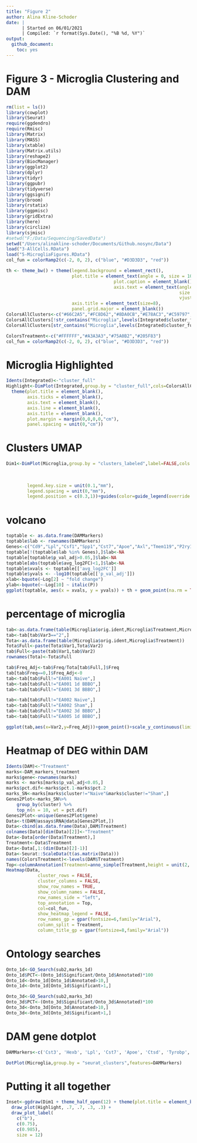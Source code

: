 ```yaml
---
title: "Figure 2"
author: Alina Kline-Schoder
date: | 
      | Started on 06/01/2021
      | Compiled: `r format(Sys.Date(), "%B %d, %Y")`
output:
  github_document:
    toc: yes
---
```

# Figure 3 - Microglia Clustering and DAM

```r
rm(list = ls())
library(cowplot)
library(Seurat)
require(ggdendro)
require(Rmisc)
library(Matrix)
library(MASS)
library(xtable)
library(Matrix.utils)
library(reshape2)
library(BiocManager)
library(ggplot2)
library(dplyr)
library(tidyr)
library(ggpubr)
library(tidyverse)
library(ggsignif)
library(broom)
library(rstatix)
library(ggpmisc)
library(gridExtra)
library(here)
library(circlize)
library(sjmisc)
#setwd("F:/Data/Sequencing/SavedData")
setwd("/Users/alinakline-schoder/Documents/Github.nosync/Data")
load("3-AllCells.RData")
load("5-MicrogliaFigures.RData")
col_fun = colorRamp2(c(-2, 0, 2), c("blue", "#D3D3D3", "red"))

th <- theme_bw() + theme(legend.background = element_rect(),
                         plot.title = element_text(angle = 0, size = 10, vjust = 1), 
                                         plot.caption = element_blank(), 
                                         axis.text = element_text(angle = 0,
                                                                  size = 6,
                                                                  vjust = 0.5), legend.position = "none",
                         axis.title = element_text(size=8),
                         panel.grid.major = element_blank())
ColorsAllClusters<-c("#66C2A5","#FC8D62","#8DA0CB","#E78AC3","#C59797","#A6D854","#FFD92F","#BA95C7","#D3D942","#FFD92F","#B1A884","#BA95C7")
ColorsAllClusters[!str_contains("Microglia",levels(Integrated$cluster_full),switch = T)]<-"gray"
ColorsAllClusters[str_contains("Microglia",levels(Integrated$cluster_full),switch = T)]<-"red"

ColorsTreatment<-c("#FFFFFF","#A3A3A3","#75A0B2","#205F83")
col_fun = colorRamp2(c(-2, 0, 2), c("blue", "#D3D3D3", "red"))
```

# Microglia Highlighted
```r
Idents(Integrated)<-"cluster_full"
Highlight<-DimPlot(Integrated,group.by = "cluster_full",cols=ColorsAllClusters,label=FALSE)+NoLegend()+
  theme(plot.title = element_blank(),
        axis.ticks = element_blank(),
        axis.text = element_blank(),
        axis.line = element_blank(),
        axis.title = element_blank(),
        plot.margin = margin(0,0,0,0,"cm"),
        panel.spacing = unit(0,"cm"))
```

# Clusters UMAP
```r
Dim1<-DimPlot(Microglia,group.by = "clusters_labeled",label=FALSE,cols = ColorMacrophageClusters)+theme(plot.title = element_blank(),
                                                                                                                 axis.ticks = element_blank(),
                                                                                                                 axis.text = element_blank(),
                                                                                                                 legend.text = element_text(size=8),
        legend.key.size = unit(0.1,"mm"),
        legend.spacing = unit(0,"mm"),
        legend.position = c(0.3,1))+guides(color=guide_legend(override.aes = list(size=4),nrow=1))+scale_y_continuous(limits=c(-6.5,5))+scale_x_continuous(limits=c(-5,7))
```

# volcano 
```r
toptable <- as.data.frame(DAMMarkers)
toptable$lab <- rownames(DAMMarkers)
Genes<-c("Cd9","Lpl","Csf1","Spp1","Cst7","Apoe","Axl","Tmem119","P2ry12","Ctsb","Ctsz","Selplg","Cd63","Pnck","Clmp","Ccr6","Trem2")
toptable[!(toptable$lab %in% Genes),]$lab<-NA
toptable[toptable$p_val_adj>0.05,]$lab<-NA
toptable[abs(toptable$avg_log2FC)<1,]$lab<-NA
toptable$xvals <- toptable[['avg_log2FC']]
toptable$yvals <- -log10(toptable[['p_val_adj']])
xlab<-bquote(~Log[2] ~ "fold change")
ylab<-bquote(~-Log[10] ~ italic(P))
ggplot(toptable, aes(x = xvals, y = yvals)) + th + geom_point(na.rm = TRUE,size=0.1) + labs(title = '1d BBBO v Sham')+xlab(xlab) + ylab(ylab) + geom_label_repel(aes(label=lab),size=3,label.padding = unit(0.1, "lines"),max.overlaps = 20)+theme(panel.grid = element_blank())
```

# percentage of microglia
```r
tab<-as.data.frame(table(Microglia$orig.ident,Microglia$Treatment,Microglia$seurat_clusters))
tab<-tab[tab$Var3=="2",]
Tota<-as.data.frame(table(Microglia$orig.ident,Microglia$Treatment))
Tota$Full<-paste(Tota$Var1,Tota$Var2)
tab$Full<-paste(tab$Var1,tab$Var2)
rownames(Tota)<-Tota$Full

tab$Freq_Adj<-tab$Freq/Tota[tab$Full,]$Freq
tab[tab$Freq==0,]$Freq_Adj<-0
tab<-tab[tab$Full!="EA001 Naive",]
tab<-tab[tab$Full!="EA001 1d BBBO",]
tab<-tab[tab$Full!="EA001 3d BBBO",]

tab<-tab[tab$Full!="EA002 Naive",]
tab<-tab[tab$Full!="EA002 Sham",]
tab<-tab[tab$Full!="EA002 3d BBBO",]
tab<-tab[tab$Full!="EA005 1d BBBO",]

ggplot(tab,aes(x=Var2,y=Freq_Adj))+geom_point()+scale_y_continuous(limits=c(0,1))+stat_compare_means(method = "anova")
```


# Heatmap of DEG within DAM
```r
Idents(DAM)<-"Treatment"
marks<-DAM_markers_treatment
marks$gene<-rownames(marks)
marks <- marks[marks$p_val_adj<0.05,]
marks$pct.dif<-marks$pct.1-marks$pct.2
marks_SN<-marks[marks$cluster!="Naive"&marks$cluster!="Sham",]
Genes2Plot<-marks_SN%>%
    group_by(cluster) %>%
    top_n(n = 10, wt = pct.dif)
Genes2Plot<-unique(Genes2Plot$gene)
Data<-t(DAM@assays$RNA@data[Genes2Plot,])
Data<-cbind(as.data.frame(Data),DAM$Treatment)
colnames(Data)[dim(Data)[2]]<-"Treatment"
Data<-Data[order(Data$Treatment),]
Treatment<-Data$Treatment
Data<-Data[,1:(dim(Data)[2]-1)]
Data<-Seurat::ScaleData(t(as.matrix(Data)))
names(ColorsTreatment)<-levels(DAM$Treatment)
Top<-columnAnnotation(Treatment=anno_simple(Treatment,height = unit(2, "mm"),col = ColorsTreatment,border = TRUE),show_legend=FALSE,show_annotation_name=FALSE)
Heatmap(Data,
            cluster_rows = FALSE,
            cluster_columns = FALSE,
            show_row_names = TRUE,
            show_column_names = FALSE,
            row_names_side = "left",
            top_annotation = Top,
            col=col_fun,
            show_heatmap_legend = FALSE,
            row_names_gp = gpar(fontsize=6,family="Arial"),
            column_split = Treatment,
            column_title_gp = gpar(fontsize=8,family="Arial"))
```

# Ontology searches
```r
Onto_1d<-GO_Search(sub2,marks_1d)
Onto_1d$PCT<-(Onto_1d$Significant/Onto_1d$Annotated)*100
Onto_1d<-Onto_1d[Onto_1d$Annotated>10,]
Onto_1d<-Onto_1d[Onto_1d$Significant>1,]

Onto_3d<-GO_Search(sub2,marks_3d)
Onto_3d$PCT<-(Onto_3d$Significant/Onto_3d$Annotated)*100
Onto_3d<-Onto_3d[Onto_3d$Annotated>10,]
Onto_3d<-Onto_3d[Onto_3d$Significant>1,]
```

# DAM gene dotplot
```r
DAMMarkers<-c('Cst3', 'Hexb', 'Lpl', 'Cst7', 'Apoe', 'Ctsd', 'Tyrobp', 'Trem2', 'Cd9', 'Itgax', 'Cd63', 'Timp2')

DotPlot(Microglia,group.by = "seurat_clusters",features=DAMMarkers)
```


# Putting it all together
```r
Inset<-ggdraw(Dim1 + theme_half_open(12) + theme(plot.title = element_blank(),axis.ticks = element_blank(),axis.text = element_blank(),legend.position = c(0,0.1))) +
  draw_plot(Highlight, .7, .7, .3, .3) +
  draw_plot_label(
    c("b"),
    c(0.75),
    c(0.985),
    size = 12)
```

